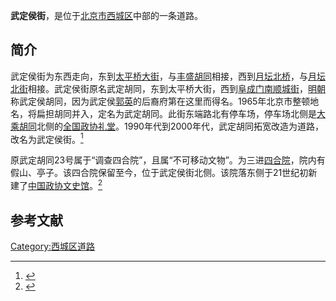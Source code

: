 {{Coord|39.91705|116.35555|type:landmark_region:CN-11_source:GoogleMaps|display=title}}
{{Infobox China Road
|路牌类型 = Beijing
|道路方向 = WE
|中文道路名称 = 武定侯街
|道路名称拼音 = WUDINGHOU JIE
|图片 = Wudinghou St from the west (20210621173719).jpg
|图片说明 = 
|道路属性 = 
|道路总长度 = 
|车速限制 = 
|行车线数量 = 
|所在地区 = [[北京市|北京市]][[西城区|西城区]]
|起点 = [[月坛北桥|月坛北桥]]
|终点 = [[太平桥大街|太平桥大街]]
|路段主要建筑 = [[中国政协文史馆|中国政协文史馆]]
}}

'''武定侯街'''，是位于[[北京市|北京市]][[西城区|西城区]]中部的一条道路。

==简介==
武定侯街为东西走向，东到[[太平桥大街|太平桥大街]]，与[[丰盛胡同|丰盛胡同]]相接，西到[[月坛北桥|月坛北桥]]，与[[月坛北街|月坛北街]]相接。武定侯街原名武定胡同，东到太平桥大街，西到[[阜成门南顺城街|阜成门南顺城街]]，[[明朝|明朝]]称武定侯胡同，因为武定侯[[郭英|郭英]]的后裔府第在这里而得名。1965年北京市整顿地名，将扁担胡同并入，定名为武定胡同。此街东端路北有停车场，停车场北侧是[[大乘胡同|大乘胡同]]北侧的[[全国政协礼堂|全国政协礼堂]]。1990年代到2000年代，武定胡同拓宽改造为道路，改名为武定侯街。<ref>{{Cite web |url=http://www.bjdclib.com/subdb/laneculture/lane/200907/t20090703_5446.html |title=武定侯街，东华流韵，2009-07-03 |access-date=2015-03-08 |archive-date=2016-03-05 |archive-url=https://web.archive.org/web/20160305011706/http://www.bjdclib.com/subdb/laneculture/lane/200907/t20090703_5446.html |dead-url=no }}</ref>

原武定胡同23号属于“调查四合院”，且属“不可移动文物”。为三进[[四合院|四合院]]，院内有假山、亭子。该四合院保留至今，位于武定侯街北侧。该院落东侧于21世纪初新建了[[中国政协文史馆|中国政协文史馆]]。<ref>{{Cite web |url=http://www.bjdclib.com/dclib/subjectdb/dhly/newsphoto/201005/t20100528_33179.html |title=武定胡同23号不会拆，东华流韵，2010-05-28 |accessdate=2015-03-08 |archive-date=2015-04-02 |archive-url=https://web.archive.org/web/20150402184520/http://www.bjdclib.com/dclib/subjectdb/dhly/newsphoto/201005/t20100528_33179.html |dead-url=no }}</ref>

==参考文献==
{{reflist}}

[[Category:西城区道路|Category:西城区道路]]